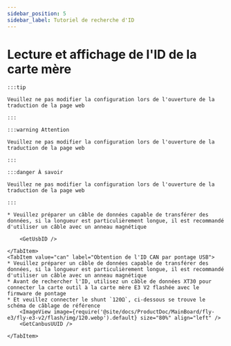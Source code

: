 ```yaml
---
sidebar_position: 5
sidebar_label: Tutoriel de recherche d'ID
---
```










# Lecture et affichage de l'ID de la carte mère

    :::tip

    Veuillez ne pas modifier la configuration lors de l'ouverture de la traduction de la page web

    :::

    :::warning Attention

    Veuillez ne pas modifier la configuration lors de l'ouverture de la traduction de la page web

    :::

    :::danger À savoir

    Veuillez ne pas modifier la configuration lors de l'ouverture de la traduction de la page web

    :::

<Tabs>
    <TabItem value="usb" label="Obtention de l'ID USB" default>
        
    * Veuillez préparer un câble de données capable de transférer des données, si la longueur est particulièrement longue, il est recommandé d'utiliser un câble avec un anneau magnétique
    
        <GetUsbID />
        
    </TabItem>
    <TabItem value="can" label="Obtention de l'ID CAN par pontage USB">
    * Veuillez préparer un câble de données capable de transférer des données, si la longueur est particulièrement longue, il est recommandé d'utiliser un câble avec un anneau magnétique
    * Avant de rechercher l'ID, utilisez un câble de données XT30 pour connecter la carte outil à la carte mère E3 V2 flashée avec le firmware de pontage
    * Et veuillez connecter le shunt `120Ω`, ci-dessous se trouve le schéma de câblage de référence
        <ImageView image={require('@site/docs/ProductDoc/MainBoard/fly-e3/fly-e3-v2/flash/img/120.webp').default} size="80%" align="left" />    
        <GetCanbusUUID />

    </TabItem>
</Tabs>